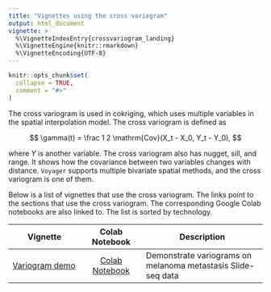 ```yaml
---
title: "Vignettes using the cross variogram"
output: html_document
vignette: >
  %\VignetteIndexEntry{crossvariogram_landing}
  %\VignetteEngine{knitr::rmarkdown}
  %\VignetteEncoding{UTF-8}
---
```


```r
knitr::opts_chunk$set(
  collapse = TRUE,
  comment = "#>"
)
```

The cross variogram is used in cokriging, which uses multiple variables in the spatial interpolation model. The cross variogram is defined as

$$
\gamma(t) = \frac 1 2 \mathrm{Cov}(X_t - X_0, Y_t - Y_0),
$$

where $Y$ is another variable. The cross variogram also has nugget, sill, and range. It shows how the covariance between two variables changes with distance. `Voyager` supports multiple bivariate spatial methods, and the cross variogram is one of them. 

Below is a list of vignettes that use the cross variogram. The links point to the sections that use the cross variogram. The corresponding Google Colab notebooks are also linked to. The list is sorted by technology.

| Vignette | Colab Notebook | Description |
|--------------------|:---------------:|---------------------------------|
| [Variogram demo](https://pachterlab.github.io/voyager/articles/variogram.html#cross-variogram) | [Colab Notebook](https://colab.research.google.com/github/pachterlab/voyager/blob/documentation-devel/vignettes/variogram.ipynb) | Demonstrate variograms on melanoma metastasis Slide-seq data
